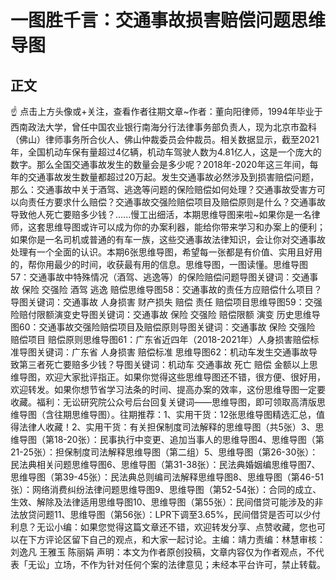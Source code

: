# 一图胜千言：交通事故损害赔偿问题思维导图
## 正文
☝ 点击上方头像或+关注，查看作者往期文章~作者：董向阳律师，1994年毕业于西南政法大学，曾任中国农业银行南海分行法律事务部负责人，现为北京市盈科（佛山）律师事务所合伙人、佛山仲裁委员会仲裁员。相关数据显示，截至2021年，全国机动车保有量超过4亿辆，机动车驾驶人数为4.81亿人，这是一个庞大的数字。那么全国交通事故发生的数量会是多少呢？2018年-2020年这三年间，每年的交通事故发生数量都超过20万起。发生交通事故必然涉及到损害赔偿问题，那么​：交通事故中关于酒驾、逃逸等问题的保险赔偿如何处理？交通事故受害方可以向责任方要求什么赔偿？交通事故交强险赔偿项目及赔偿原则是什么？交通事故导致他人死亡要赔多少钱？......慢工出细活，本期思维导图来啦~如果你是一名律师，这套思维导图或许可以成为你的办案利器，能给你带来学习和办案上的便利；如果你是一名司机或普通的有车一族，这些交通事故法律知识，会让你对交通事故处理有一个全面的认识。本期6张思维导图，希望每一张都是有价值、实用且好用的，帮你用最少的时间，收获最有用的信息。思维导图，一图读懂。思维导图57：交通事故中特殊情况（酒驾、逃逸等）的保险赔偿问题导图关键词：交通事故 保险 交强险 酒驾 逃逸 赔偿思维导图58：交通事故的责任方应赔偿什么项目？导图关键词：交通事故 人身损害 财产损失 赔偿 责任 赔偿项目思维导图59：交强险赔付限额演变史导图关键词：交通事故 保险 交强险 赔偿限额 演变 历史思维导图60：交通事故交强险赔偿项目及赔偿原则导图关键词：交通事故 保险 交强险 赔偿项目 赔偿原则思维导图61：广东省近四年（2018-2021年）人身损害赔偿标准导图关键词：广东省 人身损害 赔偿标准 思维导图62：机动车发生交通事故导致第三者死亡要赔多少钱？导图关键词：机动车 交通事故 死亡 赔偿 金额以上思维导图，欢迎大家批评指正。如果你觉得这些思维导图还不错，很方便、很好用，欢迎转发。如果你想节省学习法条的时间、提高办案的效率，这份思维导图一定要收藏。福利：无讼研究院公众号后台回复关键词——思维导图，即可领取高清版思维导图（含往期思维导图）。往期推荐：1、实用干货：12张思维导图精选汇总，值得法律人收藏！2、实用干货：有关担保制度司法解释的思维导图（共5张）3、思维导图（第18-20张）：民事执行中变更、追加当事人的思维导图4、思维导图（第21-25张）：担保制度司法解释思维导图（第二组）5、思维导图（第26-30张）：民法典相关问题思维导图6、思维导图（第31-38张）：民法典婚姻编思维导图7、思维导图（第39-45张）：民法典总则编司法解释思维导图8、思维导图（第46-51张）：网络消费纠纷法律问题思维导图9、思维导图（第52-54张）：合同的成立、生效、解除及法律适用思维导图10、思维导图（第55张）：民间借贷可能涉及的非法放贷问题11、思维导图（第56张）：LPR下调至3.65%，民间借贷是否可以少付利息？无讼小编：如果您觉得这篇文章还不错，欢迎转发分享、点赞收藏，您也可以在下方评论区留下自己的观点，和大家一起讨论。主编：靖力责编：林慧审核：刘逸凡 王雅玉 陈丽娟 声明：本文为作者原创投稿，文章内容仅为作者观点，不代表「无讼」立场，不作为针对任何个案的法律意见；未经本平台许可，禁止转载。